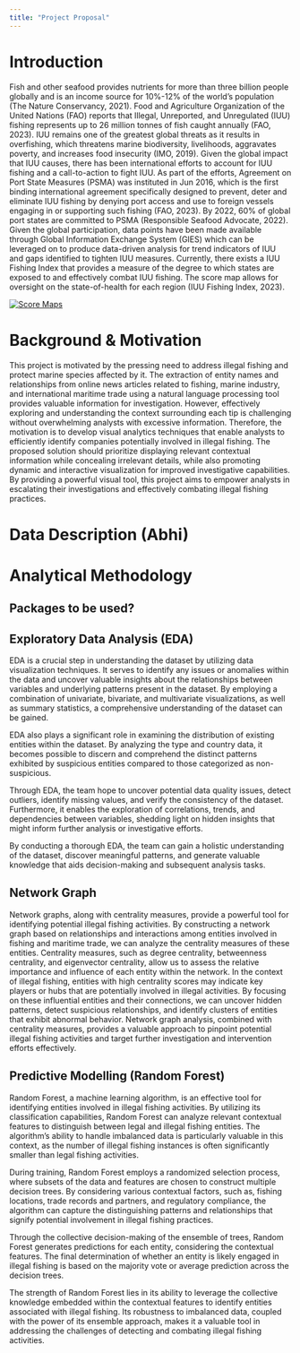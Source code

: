 ```yaml
---
title: "Project Proposal"
---
```


# Introduction

Fish and other seafood provides nutrients for more than three billion people globally and is an income source for 10%-12% of the world's population (The Nature Conservancy, 2021). Food and Agriculture Organization of the United Nations (FAO) reports that Illegal, Unreported, and Unregulated (IUU) fishing represents up to 26 million tonnes of fish caught annually (FAO, 2023). IUU remains one of the greatest global threats as it results in overfishing, which threatens marine biodiversity, livelihoods, aggravates poverty, and increases food insecurity (IMO, 2019). Given the global impact that IUU causes, there has been international efforts to account for IUU fishing and a call-to-action to fight IUU. As part of the efforts, Agreement on Port State Measures (PSMA) was instituted in Jun 2016, which is the first binding international agreement specifically designed to prevent, deter and eliminate IUU fishing by denying port access and use to foreign vessels engaging in or supporting such fishing (FAO, 2023). By 2022, 60% of global port states are committed to PSMA (Responsible Seafood Advocate, 2022). Given the global participation, data points have been made available through Global Information Exchange System (GIES) which can be leveraged on to produce data-driven analysis for trend indicators of IUU and gaps identified to tighten IUU measures. Currently, there exists a IUU Fishing Index that provides a measure of the degree to which states are exposed to and effectively combat IUU fishing. The score map allows for oversight on the state-of-health for each region (IUU Fishing Index, 2023).

[![Score Maps](images/Score%20Map.PNG)](https://iuufishingindex.net/about)

# Background & Motivation

This project is motivated by the pressing need to address illegal fishing and protect marine species affected by it. The extraction of entity names and relationships from online news articles related to fishing, marine industry, and international maritime trade using a natural language processing tool provides valuable information for investigation. However, effectively exploring and understanding the context surrounding each tip is challenging without overwhelming analysts with excessive information. Therefore, the motivation is to develop visual analytics techniques that enable analysts to efficiently identify companies potentially involved in illegal fishing. The proposed solution should prioritize displaying relevant contextual information while concealing irrelevant details, while also promoting dynamic and interactive visualization for improved investigative capabilities. By providing a powerful visual tool, this project aims to empower analysts in escalating their investigations and effectively combating illegal fishing practices.

# Data Description (Abhi)

# Analytical Methodology

## Packages to be used?

## Exploratory Data Analysis (EDA)
EDA is a crucial step in understanding the dataset by utilizing data visualization techniques. It serves to identify any issues or anomalies within the data and uncover valuable insights about the relationships between variables and underlying patterns present in the dataset. By employing a combination of univariate, bivariate, and multivariate visualizations, as well as summary statistics, a comprehensive understanding of the dataset can be gained.

EDA also plays a significant role in examining the distribution of existing entities within the dataset. By analyzing the type and country data, it becomes possible to discern and comprehend the distinct patterns exhibited by suspicious entities compared to those categorized as non-suspicious.

Through EDA, the team hope to uncover potential data quality issues, detect outliers, identify missing values, and verify the consistency of the dataset. Furthermore, it enables the exploration of correlations, trends, and dependencies between variables, shedding light on hidden insights that might inform further analysis or investigative efforts.

By conducting a thorough EDA, the team can gain a holistic understanding of the dataset, discover meaningful patterns, and generate valuable knowledge that aids decision-making and subsequent analysis tasks.

## Network Graph

Network graphs, along with centrality measures, provide a powerful tool for identifying potential illegal fishing activities. By constructing a network graph based on relationships and interactions among entities involved in fishing and maritime trade, we can analyze the centrality measures of these entities. Centrality measures, such as degree centrality, betweenness centrality, and eigenvector centrality, allow us to assess the relative importance and influence of each entity within the network. In the context of illegal fishing, entities with high centrality scores may indicate key players or hubs that are potentially involved in illegal activities. By focusing on these influential entities and their connections, we can uncover hidden patterns, detect suspicious relationships, and identify clusters of entities that exhibit abnormal behavior. Network graph analysis, combined with centrality measures, provides a valuable approach to pinpoint potential illegal fishing activities and target further investigation and intervention efforts effectively.

## Predictive Modelling (Random Forest)

Random Forest, a machine learning algorithm, is an effective tool for identifying entities involved in illegal fishing activities. By utilizing its classification capabilities, Random Forest can analyze relevant contextual features to distinguish between legal and illegal fishing entities. The algorithm's ability to handle imbalanced data is particularly valuable in this context, as the number of illegal fishing instances is often significantly smaller than legal fishing activities.

During training, Random Forest employs a randomized selection process, where subsets of the data and features are chosen to construct multiple decision trees. By considering various contextual factors, such as, fishing locations, trade records and partners, and regulatory compliance, the algorithm can capture the distinguishing patterns and relationships that signify potential involvement in illegal fishing practices.

Through the collective decision-making of the ensemble of trees, Random Forest generates predictions for each entity, considering the contextual features. The final determination of whether an entity is likely engaged in illegal fishing is based on the majority vote or average prediction across the decision trees.

The strength of Random Forest lies in its ability to leverage the collective knowledge embedded within the contextual features to identify entities associated with illegal fishing. Its robustness to imbalanced data, coupled with the power of its ensemble approach, makes it a valuable tool in addressing the challenges of detecting and combating illegal fishing activities.

